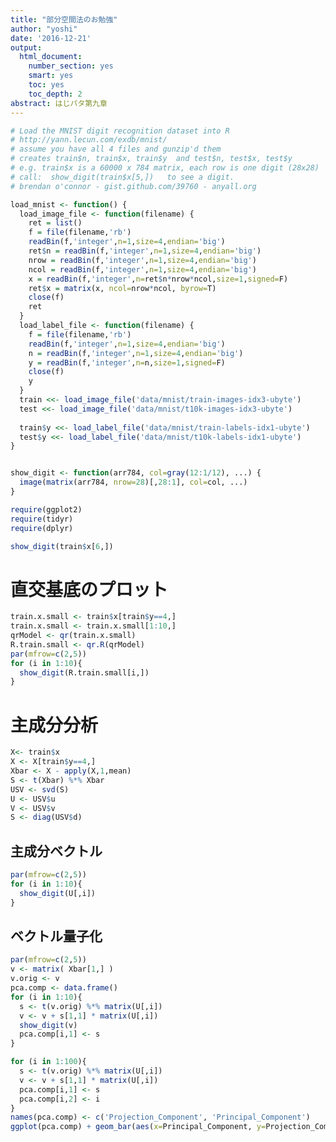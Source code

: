 ```yaml
---
title: "部分空間法のお勉強"
author: "yoshi"
date: '2016-12-21'
output:
  html_document:
    number_section: yes
    smart: yes
    toc: yes
    toc_depth: 2
abstract: はじパタ第九章
---
```

```r
# Load the MNIST digit recognition dataset into R
# http://yann.lecun.com/exdb/mnist/
# assume you have all 4 files and gunzip'd them
# creates train$n, train$x, train$y  and test$n, test$x, test$y
# e.g. train$x is a 60000 x 784 matrix, each row is one digit (28x28)
# call:  show_digit(train$x[5,])   to see a digit.
# brendan o'connor - gist.github.com/39760 - anyall.org

load_mnist <- function() {
  load_image_file <- function(filename) {
    ret = list()
    f = file(filename,'rb')
    readBin(f,'integer',n=1,size=4,endian='big')
    ret$n = readBin(f,'integer',n=1,size=4,endian='big')
    nrow = readBin(f,'integer',n=1,size=4,endian='big')
    ncol = readBin(f,'integer',n=1,size=4,endian='big')
    x = readBin(f,'integer',n=ret$n*nrow*ncol,size=1,signed=F)
    ret$x = matrix(x, ncol=nrow*ncol, byrow=T)
    close(f)
    ret
  }
  load_label_file <- function(filename) {
    f = file(filename,'rb')
    readBin(f,'integer',n=1,size=4,endian='big')
    n = readBin(f,'integer',n=1,size=4,endian='big')
    y = readBin(f,'integer',n=n,size=1,signed=F)
    close(f)
    y
  }
  train <<- load_image_file('data/mnist/train-images-idx3-ubyte')
  test <<- load_image_file('data/mnist/t10k-images-idx3-ubyte')
  
  train$y <<- load_label_file('data/mnist/train-labels-idx1-ubyte')
  test$y <<- load_label_file('data/mnist/t10k-labels-idx1-ubyte')  
}


show_digit <- function(arr784, col=gray(12:1/12), ...) {
  image(matrix(arr784, nrow=28)[,28:1], col=col, ...)
}
```
```r
require(ggplot2)
require(tidyr)
require(dplyr)
```
```r
show_digit(train$x[6,])
```
# 直交基底のプロット
```r
train.x.small <- train$x[train$y==4,]
train.x.small <- train.x.small[1:10,]
qrModel <- qr(train.x.small)
R.train.small <- qr.R(qrModel)
par(mfrow=c(2,5))
for (i in 1:10){
  show_digit(R.train.small[i,])
}
```
# 主成分分析  
```r
X<- train$x
X <- X[train$y==4,]
Xbar <- X - apply(X,1,mean)
S <- t(Xbar) %*% Xbar
USV <- svd(S)
U <- USV$u
V <- USV$v
S <- diag(USV$d)
```
## 主成分ベクトル
```r
par(mfrow=c(2,5))
for (i in 1:10){
  show_digit(U[,i])
}
```
## ベクトル量子化  
```r
par(mfrow=c(2,5))
v <- matrix( Xbar[1,] )
v.orig <- v
pca.comp <- data.frame()
for (i in 1:10){
  s <- t(v.orig) %*% matrix(U[,i])
  v <- v + s[1,1] * matrix(U[,i])
  show_digit(v)
  pca.comp[i,1] <- s
}
```
```r
for (i in 1:100){
  s <- t(v.orig) %*% matrix(U[,i])
  v <- v + s[1,1] * matrix(U[,i])
  pca.comp[i,1] <- s
  pca.comp[i,2] <- i
}
names(pca.comp) <- c('Projection_Component', 'Principal_Component')
ggplot(pca.comp) + geom_bar(aes(x=Principal_Component, y=Projection_Component), stat="identity")
```

